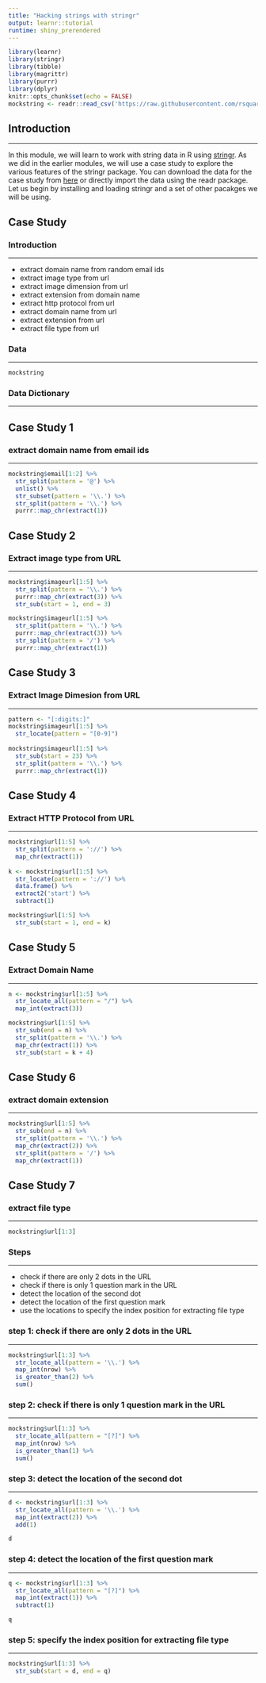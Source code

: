 ```yaml
---
title: "Hacking strings with stringr"
output: learnr::tutorial
runtime: shiny_prerendered
---
```


```r
library(learnr)
library(stringr)
library(tibble)
library(magrittr)
library(purrr)
library(dplyr)
knitr::opts_chunk$set(echo = FALSE)
mockstring <- readr::read_csv('https://raw.githubusercontent.com/rsquaredacademy/datasets/master/mock_strings.csv')
```

## Introduction

<hr>

In this module, we will learn to work with string data in R using [stringr](http://stringr.tidyverse.org). As we did in the earlier modules, we will use a case study to explore the various features of the stringr package. You can
download the data for the case study from [here](https://raw.githubusercontent.com/rsquaredacademy/datasets/master/mock_strings.csv) or directly import the data using the readr package.  Let us begin by installing and loading stringr and a set of other pacakges we will be using.


## Case Study

### Introduction

<hr>

- extract domain name from random email ids
- extract image type from url
- extract image dimension from url
- extract extension from domain name
- extract http protocol from url
- extract domain name from url
- extract extension from url
- extract file type from url


### Data

<hr>

```r
mockstring
```

### Data Dictionary

<hr>

## Case Study 1

### extract domain name from email ids

<hr>

```r
mockstring$email[1:2] %>% 
  str_split(pattern = '@') %>%
  unlist() %>%
  str_subset(pattern = '\\.') %>%
  str_split(pattern = '\\.') %>%
  purrr::map_chr(extract(1))
```

## Case Study 2

### Extract image type from URL

<hr>

```r
mockstring$imageurl[1:5] %>%
  str_split(pattern = '\\.') %>%
  purrr::map_chr(extract(3)) %>%
  str_sub(start = 1, end = 3)

mockstring$imageurl[1:5] %>%
  str_split(pattern = '\\.') %>%
  purrr::map_chr(extract(3)) %>%
  str_split(pattern = '/') %>%
  purrr::map_chr(extract(1))
```

## Case Study 3

### Extract Image Dimesion from URL

<hr>

```r
pattern <- "[:digits:]"
mockstring$imageurl[1:5] %>%
  str_locate(pattern = "[0-9]") 
  
mockstring$imageurl[1:5] %>%
  str_sub(start = 23) %>%
  str_split(pattern = '\\.') %>%
  purrr::map_chr(extract(1))
```

## Case Study 4
  
### Extract HTTP Protocol from URL

<hr>

```r
mockstring$url[1:5] %>%
  str_split(pattern = '://') %>%
  map_chr(extract(1))
  
k <- mockstring$url[1:5] %>%
  str_locate(pattern = '://') %>%
  data.frame() %>%
  extract2('start') %>%
  subtract(1)

mockstring$url[1:5] %>%
  str_sub(start = 1, end = k)
```

## Case Study 5

### Extract Domain Name

<hr> 

```r
n <- mockstring$url[1:5] %>%
  str_locate_all(pattern = "/") %>%
  map_int(extract(3))

mockstring$url[1:5] %>%
  str_sub(end = n) %>%
  str_split(pattern = '\\.') %>%
  map_chr(extract(1)) %>%
  str_sub(start = k + 4)
```

## Case Study 6

### extract domain extension

<hr>

```r
mockstring$url[1:5] %>%
  str_sub(end = n) %>%
  str_split(pattern = '\\.') %>%
  map_chr(extract(2)) %>%
  str_split(pattern = '/') %>%
  map_chr(extract(1))
```

## Case Study 7

### extract file type

<hr>

```r
mockstring$url[1:3]
```

### Steps

<hr>

- check if there are only 2 dots in the URL
- check if there is only 1 question mark in the URL
- detect the location of the second dot 
- detect the location of the first question mark
- use the locations to specify the index position for extracting file type

### step 1: check if there are only 2 dots in the URL

<hr>

```r
mockstring$url[1:3] %>%
  str_locate_all(pattern = '\\.') %>%
  map_int(nrow) %>%
  is_greater_than(2) %>%
  sum()
```

### step 2: check if there is only 1 question mark in the URL

<hr>

```r
mockstring$url[1:3] %>%
  str_locate_all(pattern = "[?]") %>%
  map_int(nrow) %>%
  is_greater_than(1) %>%
  sum()
```

### step 3: detect the location of the second dot

<hr>

```r
d <- mockstring$url[1:3] %>%
  str_locate_all(pattern = '\\.') %>%
  map_int(extract(2)) %>%
  add(1)

d  
```

### step 4: detect the location of the first question mark

<hr>

```r
q <- mockstring$url[1:3] %>%
  str_locate_all(pattern = "[?]") %>%
  map_int(extract(1)) %>%
  subtract(1)

q
```

### step 5: specify the index position for extracting file type

<hr>

```r
mockstring$url[1:3] %>% 
  str_sub(start = d, end = q)
```
